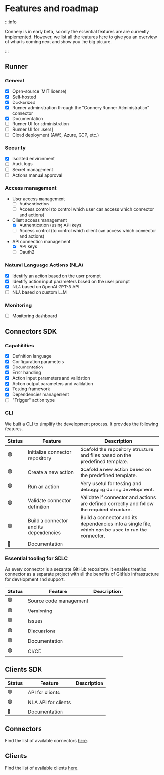 # Features and roadmap

:::info

Connery is in early beta, so only the essential features are are currently implemented.
However, we list all the features here to give you an overview of what is coming next
and show you the big picture.

:::

## Runner

### General

- [x] Open-source (MIT license)
- [x] Self-hosted
- [x] Dockerized
- [x] Runner administration through the "Connery Runner Administration" connector
- [x] Documentation
- [ ] Runner UI for administration
- [ ] Runner UI for users]
- [ ] Cloud deployment (AWS, Azure, GCP, etc.)

### Security

- [x] Isolated environment
- [ ] Audit logs
- [ ] Secret management
- [ ] Actions manual approval

### Access management

- User access management
  - [ ] Authentication
  - [ ] Access control (to control which user can access which connector and actions)
- Client access management
  - [x] Authentication (using API keys)
  - [ ] Access control (to control which client can access which connector and actions)
- API connection management
  - [x] API keys
  - [ ] Oauth2

### Natural Language Actions (NLA)

- [x] Identify an action based on the user prompt
- [x] Identify action input parameters based on the user prompt
- [x] NLA based on OpenAI GPT-3 API
- [ ] NLA based on custom LLM

### Monitoring

- [ ] Monitoring dashboard

## Connectors SDK

### Capabilities

- [x] Definition language
- [x] Configuration parameters
- [x] Documentation
- [x] Error handling
- [x] Action input parameters and validation
- [x] Action output parameters and validation
- [x] Testing framework
- [x] Dependencies management
- [ ] "Trigger" action type

### CLI

We built a CLI to simplify the development process.
It provides the following features.

| Status | Feature                                | Description                                                                                        |
| ------ | -------------------------------------- | -------------------------------------------------------------------------------------------------- |
| 🟢     | Initialize connector repository        | Scafold the repository structure and files based on the predefined template.                       |
| 🟢     | Create a new action                    | Scafold a new action based on the predefined template.                                             |
| 🟢     | Run an action                          | Very useful for testing and debugging during development.                                          |
| 🟢     | Validate connector definition          | Validate if connector and actions are defined correctly and follow the required structure.         |
| 🟢     | Build a connector and its dependencies | Build a connector and its dependencies into a single file, which can be used to run the connector. |
| 🔴     | Documentation                          |                                                                                                    |

### Essential tooling for SDLC

As every connector is a separate GitHub repository,
it enables treating connector as a separate project with all the benefits
of GitHub infrastructure for development and support.

| Status | Feature                | Description |
| ------ | ---------------------- | ----------- |
| 🟢     | Source code management |             |
| 🟢     | Versioning             |             |
| 🟢     | Issues                 |             |
| 🟢     | Discussions            |             |
| 🟢     | Documentation          |             |
| 🟢     | CI/CD                  |             |

## Clients SDK

| Status | Feature             | Description |
| ------ | ------------------- | ----------- |
| 🟢     | API for clients     |             |
| 🟢     | NLA API for clients |             |
| 🔴     | Documentation       |             |

## Connectors

Find the list of available connectors [here](/docs/connectors).

## Clients

Find the list of available clients [here](/docs/native-clients/).
